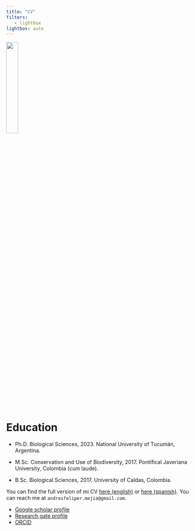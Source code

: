 ```yaml
---
title: "CV"
filters:
   - lightbox
lightbox: auto
---
```


![](photos/IMG_4568.jpg){fig-align="center" width="25%"}

# Education

:::{}
- Ph.D. Biological Sciences, 2023. National University of Tucumán, Argentina.

- M.Sc. Conservation and Use of Biodiversity, 2017. Pontifical Javeriana University, Colombia (cum laude).

- B.Sc. Biological Sciences, 2017. University of Caldas, Colombia.
:::

You can find the full version of mi CV [here (english)](https://github.com/andres-frm/curriculum_vitae/blob/main/cv_eng/cv_eng.pdf) or [here (spanish)](https://github.com/andres-frm/curriculum_vitae/blob/main/cvESP/cvESP.pdf). You can reach me at `andresfeliper.mejia@gmail.com`.

-   [Google scholar profile](https://scholar.google.com/citations?user=5NIPofoAAAAJ&hl=es)
-   [Research gate profile](https://www.researchgate.net/profile/Andres-F-Ramirez-Mejia)
-   [ORCID](https://orcid.org/0000-0002-1986-2458)


